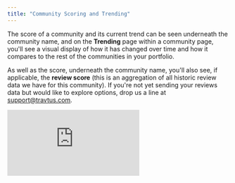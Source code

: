 ```yaml
---
title: "Community Scoring and Trending"
---
```


The score of a community and its current trend can be seen underneath the community name, and on the **Trending** page within a community page, you'll see a visual display of how it has changed over time and how it compares to the rest of the communities in your portfolio.

As well as the score, underneath the community name, you'll also see, if applicable, the **review score** (this is an aggregation of all historic review data we have for this community). If you're not yet sending your reviews data but would like to explore options, drop us a line at [<u>support@travtus.com</u>](mailto:support@travtus.com).

<iframe src="https://www.loom.com/embed/dbe490b25e2e4b059f71223b97a62b0a" title="Loom video player" frameborder="0" className="w-full aspect-video rounded-xl" allow="accelerometer; autoplay; clipboard-write; encrypted-media; gyroscope; picture-in-picture; web-share" allowfullscreen />

# **Overview**

Communities are evaluated on **a scale of 0-100** and **ranked within your portfolio**. Each community’s performance is **normalized based on their size** for comparative analysis within your portfolio.

On the chart on the Trending page of a community card, you will see:

- a solid line showing you how the **score of this specific community** has changed over the last period (selected in your date filter in the top right of the page);
- a dashed line showing you the **average community score** for the **company** over that period;
- a dotted line showing you the **average community score** for the **industry** over that period;
- coloured bands corresponding to the grades (see below for more information;
- at the bottom of the page you'll find a written summary of what the chart is showing.

<img
  src="/images/communityscore.png"
  alt="Communityscore Pn"
  title="Communityscore Pn"
  style={{ width:"50%" }}
/>

**How do I interpret the chart and the scoring?**

- The coloured bands correspond to ranges between 0 and 100, and can be categorised as seen below:

  ![Scorechart Pn](/images/scorechart.png)
- If a community's line is continually below the company average, you may want to investigate this further - sometimes we see a community scoring above and below over time but consistently below is usually a cause for concern.
- Each community is ranked relative to the communities in the rest of your portfolio; this is to help you focus on your specific areas for improvement, regardless of what's happening in the wider industry. However, you can also see how your company average and this community's score compares to the rest of the industry using the dotted line.
- Using the chart above, we can see that this community is performing worse than the company average but is still in a better position than the wider industry.

## **Ranking Example**

If you have 3 communities in your portfolio; let's call them Spring Parks, Summer Gardens and Autumn Ridge. In week 1, your leaderboard might look like the below.

| **Week 1**     | **Score** | **Rating** | **Position** | **Trend** |
| :------------- | :-------- | :--------- | :----------- | :-------- |
| Spring Parks   | 13        | B          | 2            | -         |
| Summer Gardens | 9         | C          | 3            | -         |
| Autumn Ridge   | 67        | A          | 1            | -         |

The next week, there's a mice infestation at Spring Parks so its score drops to 8. Nothing much happens at the others so their scores remain unchanged. This means that Summer Gardens moves from position 3 into position 2 due to its marginally higher score, and thus its trend (relative to the other communities) is upwards.

So our leaderboard looks like the below (changes highlighted in yellow):

| **Week 2**     | **Score** | **Rating** | **Position** | **Trend** |
| :------------- | :-------- | :--------- | :----------- | :-------- |
| Spring Parks   | 8         | C          | 3            | Down      |
| Summer Gardens | 9         | C          | 2            | Up        |
| Autumn Ridge   | 67        | A          | 1            | No change |

We are continuously iterating on our approach to scoring; please contact [<u>support@travtus.com</u>](mailto:support@travtus.com) if you'd like to give any feedback!